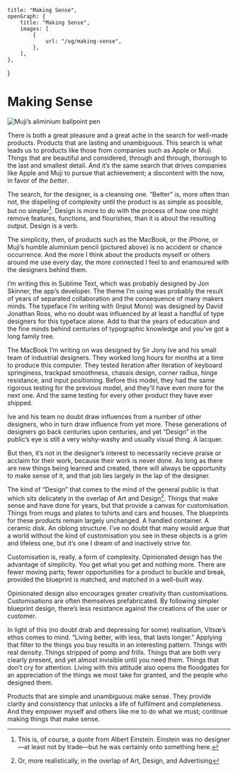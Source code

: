     title: "Making Sense",
    openGraph: {
        title: "Making Sense",
        images: [
            {
                url: "/og/making-sense",
            },
        ],
    },
}

# Making Sense

<Image
    alt="Muji’s aliminium ballpoint pen"
    height={406}
    src="/uploads/2014/10/Muji-Aluminium-Pen.png"
    width={1000}
/>

There is both a great pleasure and a great ache in the search for well-made
products. Products that are lasting and unambiguous. This search is what leads
us to products like those from companies such as Apple or Muji. Things that are
beautiful and considered, through and through, thorough to the last and smallest
detail. And it’s the same search that drives companies like Apple and Muji to
pursue that achievement; a discontent with the now, in favor of _the better_.

The search, for the designer, is a cleansing one. “Better” is, more often than
not, the dispelling of complexity until the product is as simple as possible,
but no simpler[^1]. Design is more to do with the process of how one might
remove features, functions, and flourishes, than it is about the resulting
output. Design is a verb.

The simplicity, then, of products such as the MacBook, or the iPhone, or Muji’s
humble aluminium pencil (pictured above) is no accident or chance occurrence.
And the more I think about the products myself or others around me use every
day, the more connected I feel to and enamoured with the designers behind them.

I’m writing this in Sublime Text, which was probably designed by Jon Skinner,
the app’s developer. The theme I’m using was probably the result of years of
separated collaboration and the consequence of many makers minds. The typeface
I’m writing with (Input Mono) was designed by David Jonathan Ross, who no doubt
was influenced by at least a handful of type designers for this typeface alone.
Add to that the years of education and the fine minds behind centuries of
typographic knowledge and you’ve got a long family tree.

The MacBook I’m writing on was designed by Sir Jony Ive and his small team of
industrial designers. They worked long hours for months at a time to produce
this computer. They tested iteration after iteration of keyboard springiness,
trackpad smoothness, chassis design, corner radius, hinge resistance, and input
positioning. Before this model, they had the same rigorous testing for the
previous model, and they’ll have even more for the next one. And the same
testing for every other product they have ever shipped.

Ive and his team no doubt draw influences from a number of other designers, who
in turn draw influence from yet more. These generations of designers go back
centuries upon centuries, and yet “Design” in the public’s eye is still a very
wishy-washy and usually visual thing. A lacquer.

But then, it’s not in the designer’s interest to necessarily recieve praise or
acclaim for their work, because their work is never done. As long as there are
new things being learned and created, there will always be opportunity to make
sense of it, and that job lies largely in the lap of the designer.

The kind of “Design” that comes to the mind of the general public is that which
sits delicately in the overlap of Art and Design[^2]. Things that make sense and
have done for years, but that provide a canvas for customisation. Things from
mugs and plates to tshirts and cars and houses. The blueprints for these
products remain largely unchanged. A handled container. A ceramic disk. An
oblong structure. I’ve no doubt that many would argue that a world without the
kind of customisation you see in these objects is a grim and lifeless one, but
it’s one I dream of and inactively strive for.

Customisation is, really, a form of complexity. Opinionated design has the
advantage of simplicity. You get what you get and nothing more. There are fewer
moving parts; fewer opportunities for a product to buckle and break, provided
the blueprint is matched, and matched in a well-built way.

Opinionated design also encourages greater creativity than customisations.
Customisations are often themselves prefabricated. By following simpler
blueprint design, there’s less resistance against the creations of the user or
customer.

In light of this (no doubt drab and depressing for some) realisation, Vitsœ’s
ethos comes to mind. “Living better, with less, that lasts longer.” Applying
that filter to the things you buy results in an interesting pattern. Things with
real density. Things stripped of pomp and frills. Things that are both very
clearly present, and yet almost invisible until you need them. Things that don’t
cry for attention. Living with this attitude also opens the floodgates for an
appreciation of the things we most take for granted, and the people who designed
them.

Products that are simple and unambiguous make sense. They provide clarity and
consistency that unlocks a life of fulfilment and completeness. And they empower
myself and others like me to do what we must; continue making things that make
sense.

[^1]:
    This is, of course, a quote from Albert Einstein. Einstein was no
    designer—at least not by trade—but he was certainly onto something here.

[^2]: Or, more realistically, in the overlap of Art, Design, and Advertising
